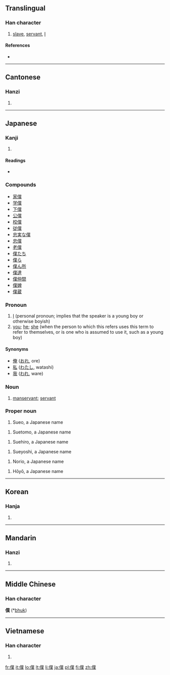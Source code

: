 {{also|仆}}<!-- may be replaced by zh-forms -->
==Translingual==

===Han character===
{{Han char|rn=9|rad=人|as=12|sn=14|four=2223<sub>4</sub>|canj=人廿金人 (OTCO)}}

# [[slave]], [[servant]], [[I]]

====References====
* {{Han ref|kx=0116.180|dkj=01094|dj=0247.300|hdz=10218.090|uh=50D5|ud=20693|bh=B9B2|bd=47538}}

----

==Cantonese==

===Hanzi===
{{yue-hanzi|jyut=|y=buk6}}

# {{defn|Cantonese|sort=人12}}

----

==Japanese==

===Kanji===
{{ja-kanji|grade=c|rs=人12}}

# {{defn|Japanese}}

====Readings====
* {{ja-readings|on=[[ぼく]] (boku)|kun=[[しもべ]] (shimobe), [[やつがれ]] (yatsugare)}}

===Compounds===
* [[家僕]]
* [[学僕]]
* [[下僕]]
* [[公僕]]
* [[校僕]]
* [[従僕]]
* [[忠実な僕]]
* [[忠僕]]
* [[老僕]]
* [[僕たち]]
* [[僕ら]]
* [[僕ん所]]
* [[僕達]]
* [[僕仲間]]
* [[僕婢]]
* [[僕蔵]]

===Pronoun===
{{ja-pos|k|pronoun|hira=ぼく|kata=ボク|rom=boku|hidx=ほく'}}

# [[I]] (personal pronoun; implies that the speaker is a young boy or otherwise boyish)
# [[you]]; [[he]]; [[she]] (when the person to which this refers uses this term to refer to themselves, or is one who is assumed to use it, such as a young boy)

====Synonyms====
* [[俺]] ([[おれ]], ore)
* [[私]] ([[わたし]], watashi)
* [[我]] ([[われ]], ware)

===Noun===
{{ja-noun|k|hira=しもべ|rom=shimobe}}

# [[manservant]]; [[servant]]

===Proper noun===
{{ja-pos|k|proper|hira=すえお|rom=Sueo}}

# Sueo, a Japanese name

{{ja-pos|k|proper|hira=すえとも|rom=Suetomo}}
# Suetomo, a Japanese name

{{ja-pos|k|proper|hira=すえひろ|rom=Suehiro}}
# Suehiro, a Japanese name

{{ja-pos|k|proper|hira=すえよし|rom=Sueyoshi}}
# Sueyoshi, a Japanese name

{{ja-pos|k|proper|hira=のりお|rom=Norio}}
# Norio, a Japanese name

{{ja-pos|k|proper|hira=ほうよう|rom=Hōyō}}
# Hōyō, a Japanese name

----

==Korean==

===Hanja===
{{ko-hanja|hangeul=복|rv=bok|mr=pok}}

# {{defn|Korean|sort=人12}}

----

==Mandarin==

===Hanzi===
{{cmn-hanzi|sim=仆|pin=[[pú]] ([[pu2]])|wg=p'u<sup>2</sup>}}

# {{defn|Mandarin|sort=人12}}

----

==Middle Chinese==
===Han character===
'''僕''' (*[[bhuk]])<!--asterisk indicates that this character appears more than four times in the Tang Dynasty corpus of literature-->

----

==Vietnamese==

===Han character===
{{vi-hantu|[[bộc]], [[bọc]]|rs=人12}}

# {{defn|Vietnamese|sort=人12}}

[[fr:僕]]
[[it:僕]]
[[lo:僕]]
[[lt:僕]]
[[li:僕]]
[[ja:僕]]
[[pl:僕]]
[[fi:僕]]
[[zh:僕]]